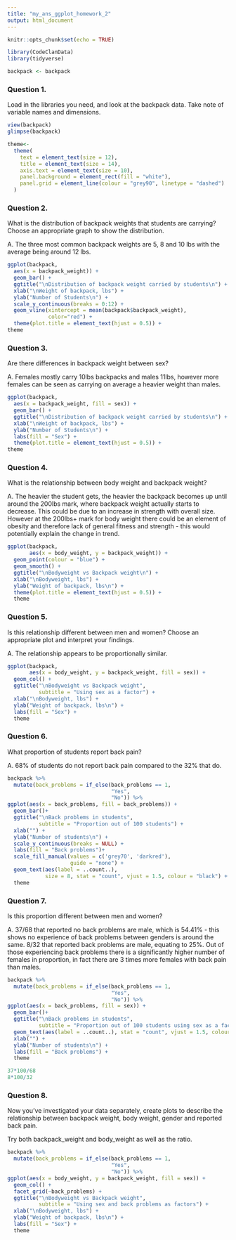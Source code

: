 ```yaml
---
title: "my_ans_ggplot_homework_2"
output: html_document
---
```


```r
knitr::opts_chunk$set(echo = TRUE)
```

```r
library(CodeClanData)
library(tidyverse)

backpack <- backpack
```

### Question 1.

Load in the libraries you need, and look at the backpack data. Take note of variable names and dimensions.
```r
view(backpack)
glimpse(backpack)
```

```r
theme<- 
  theme(
    text = element_text(size = 12),
    title = element_text(size = 14),
    axis.text = element_text(size = 10),
    panel.background = element_rect(fill = "white"),
    panel.grid = element_line(colour = "grey90", linetype = "dashed")
  )
```

### Question 2.

What is the distribution of backpack weights that students are carrying? Choose an appropriate graph to show the distribution.

A. The three most common backpack weights are 5, 8 and 10 lbs with the average being around 12 lbs. 
```r
ggplot(backpack,
  aes(x = backpack_weight)) +
  geom_bar() +
  ggtitle("\nDistribution of backpack weight carried by students\n") +
  xlab("\nWeight of backpack, lbs") +
  ylab("Number of Students\n") +
  scale_y_continuous(breaks = 0:12) +
  geom_vline(xintercept = mean(backpack$backpack_weight), 
             color="red") +
  theme(plot.title = element_text(hjust = 0.5)) +
theme
```

### Question 3.

Are there differences in backpack weight between sex?

A. Females mostly carry 10lbs backpacks and males 11lbs,  however more females can be seen as carrying on average a heavier weight than males.
```r
ggplot(backpack,
  aes(x = backpack_weight, fill = sex)) +
  geom_bar() +
  ggtitle("\nDistribution of backpack weight carried by students\n") +
  xlab("\nWeight of backpack, lbs") +
  ylab("Number of Students\n") +
  labs(fill = "Sex") +
  theme(plot.title = element_text(hjust = 0.5)) +
theme
```


### Question 4.

What is the relationship between body weight and backpack weight?

A. The heavier the student gets, the heavier the backpack becomes up until around the 200lbs mark, where backpack weight actually starts to decrease. This could be due to an increase in strength with overall size. However at the 200lbs+ mark for body weight there could be an element of obesity and therefore lack of general fitness and strength - this would potentially explain the change in trend.
```r
ggplot(backpack,
       aes(x = body_weight, y = backpack_weight)) +
  geom_point(colour = "blue") +
  geom_smooth() +
  ggtitle("\nBodyweight vs Backpack weight\n") +
  xlab("\nBodyweight, lbs") +
  ylab("Weight of backpack, lbs\n") +
  theme(plot.title = element_text(hjust = 0.5)) +
  theme
```

### Question 5.

Is this relationship different between men and women? Choose an appropriate plot and interpret your findings.

A. The relationship appears to be proportionally similar.
```r
ggplot(backpack,
       aes(x = body_weight, y = backpack_weight, fill = sex)) +
  geom_col() +
  ggtitle("\nBodyweight vs Backpack weight",
          subtitle = "Using sex as a factor") +
  xlab("\nBodyweight, lbs") +
  ylab("Weight of backpack, lbs\n") +
  labs(fill = "Sex") +
  theme
```


### Question 6.

What proportion of students report back pain?

A. 68% of students do not report back pain compared to the 32% that do.

```r
backpack %>% 
  mutate(back_problems = if_else(back_problems == 1,
                                 "Yes",
                                 "No")) %>% 
ggplot(aes(x = back_problems, fill = back_problems)) +
  geom_bar()+
  ggtitle("\nBack problems in students",
          subtitle = "Proportion out of 100 students") +
  xlab("") +
  ylab("Number of students\n") +
  scale_y_continuous(breaks = NULL) +
  labs(fill = "Back problems")+
  scale_fill_manual(values = c('grey70', 'darkred'),
                    guide = "none") +
  geom_text(aes(label = ..count..), 
            size = 8, stat = "count", vjust = 1.5, colour = "black") +
  theme
```

### Question 7.

Is this proportion different between men and women?

A. 37/68 that reported no back problems are male, which is 54.41% - this shows no experience of back problems between genders is around the same. 
   8/32 that reported back problems are male, equating to 25%. Out of those experiencing back problems there is a significantly higher number of females in    proportion, in fact there are 3 times more females with back pain than males.
```r
backpack %>% 
  mutate(back_problems = if_else(back_problems == 1,
                                 "Yes",
                                 "No")) %>% 
ggplot(aes(x = back_problems, fill = sex)) +
  geom_bar()+
  ggtitle("\nBack problems in students",
          subtitle = "Proportion out of 100 students using sex as a factor") +
  geom_text(aes(label = ..count..), stat = "count", vjust = 1.5, colour = "black") +
  xlab("") +
  ylab("Number of students\n") +
  labs(fill = "Back problems") +
  theme

37*100/68
8*100/32
```


### Question 8.

Now you’ve investigated your data separately, create plots to describe the relationship between backpack weight, body weight, gender and reported back pain.

Try both backpack_weight and body_weight as well as the ratio.

```r
backpack %>% 
  mutate(back_problems = if_else(back_problems == 1,
                                 "Yes",
                                 "No")) %>% 
ggplot(aes(x = body_weight, y = backpack_weight, fill = sex)) +
  geom_col() +
  facet_grid(~back_problems) +
  ggtitle("\nBodyweight vs Backpack weight",
          subtitle = "Using sex and back problems as factors") +
  xlab("\nBodyweight, lbs") +
  ylab("Weight of backpack, lbs\n") +
  labs(fill = "Sex") +
  theme
```

